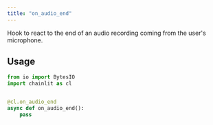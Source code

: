 ```yaml
---
title: "on_audio_end"
---
```


Hook to react to the end of an audio recording coming from the user's microphone.

## Usage

```python
from io import BytesIO
import chainlit as cl


@cl.on_audio_end
async def on_audio_end():
    pass
```
